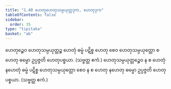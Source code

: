 ```yaml
---
title: "1.40 ဟေတုဟေတုသမ္ပယုတ္တဒုက, ဟေတုဒုက"
tableOfContents: false
sidebar:
  order: 35
type: "tipitaka"
basket: "ab"
---
```



<DynamicBreadcrumb />

<Division number="70">

<Paragraph number="203">
ဟေတုဉ္စေဝ ဟေတုသမ္ပယုတ္တဉ္စ ဟေတုံ ဓမ္မံ ပဋိစ္စ ဟေတု စေဝ ဟေတုသမ္ပယုတ္တော စ ဟေတု ဓမ္မော ဥပ္ပဇ္ဇတိ ဟေတုပစ္စယာ. (သဗ္ဗတ္ထ ဧကံ.)
</Paragraph>

<Paragraph number="204">
ဟေတုသမ္ပယုတ္တဉ္စေဝ န စ ဟေတုံ နဟေတုံ ဓမ္မံ ပဋိစ္စ ဟေတုသမ္ပယုတ္တော စေဝ န စ ဟေတု နဟေတု ဓမ္မော ဥပ္ပဇ္ဇတိ ဟေတုပစ္စယာ. (သဗ္ဗတ္ထ ဧကံ.)
</Paragraph>
</Division>